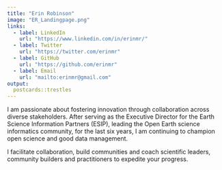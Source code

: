 ```yaml
---
title: "Erin Robinson"
image: "ER_Landingpage.png"
links:
  - label: LinkedIn
    url: "https://www.linkedin.com/in/erinmr/"
  - label: Twitter
    url: "https://twitter.com/erinmr"
  - label: GitHub
    url: "https://github.com/erinmr"
  - label: Email
    url: "mailto:erinmr@gmail.com"
output:
  postcards::trestles
---
```

 
I am passionate about fostering innovation through collaboration across diverse stakeholders. After serving as the Executive Director for the Earth Science Information Partners (ESIP), leading the Open Earth science informatics community, for the last six years, I am continuing to champion open science and good data management. 

I facilitate collaboration, build communities and coach scientific leaders, community builders and practitioners to expedite your progress.
